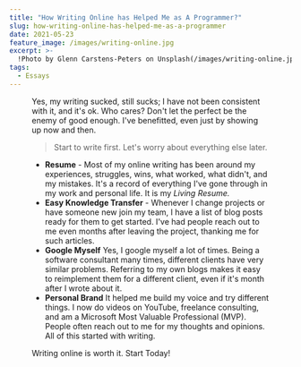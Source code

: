 ```yaml
---
title: "How Writing Online has Helped Me as A Programmer?"
slug: how-writing-online-has-helped-me-as-a-programmer
date: 2021-05-23
feature_image: /images/writing-online.jpg
excerpt: >-
  !Photo by Glenn Carstens-Peters on Unsplash(/images/writing-online.jpg)  I have been a programmer for 14 years, of which I am writing online for 12 years.  Yes, my writing sucked, still...
tags:
  - Essays
---
```

<Figure src="/images/writing-online.jpg" caption="I have been a programmer for 14 years, of which I am writing online for 12 years." />

Yes, my writing sucked, still sucks; I have not been consistent with it, and it's ok. Who cares? Don't let the perfect be the enemy of good enough. I've benefitted, even just by showing up now and then.

> Start to write first. Let's worry about everything else later.

-   **Resume** - Most of my online writing has been around my experiences, struggles, wins, what worked, what didn't, and my mistakes. It's a record of everything I've gone through in my work and personal life. It is my _Living Resume._
-   **Easy Knowledge Transfer** - Whenever I change projects or have someone new join my team, I have a list of blog posts ready for them to get started. I've had people reach out to me even months after leaving the project, thanking me for such articles.
-   **Google Myself** Yes, I google myself a lot of times. Being a software consultant many times, different clients have very similar problems. Referring to my own blogs makes it easy to reimplement them for a different client, even if it's month after I wrote about it.
-   **Personal Brand** It helped me build my voice and try different things. I now do videos on YouTube, freelance consulting, and am a Microsoft Most Valuable Professional (MVP). People often reach out to me for my thoughts and opinions. All of this started with writing.

Writing online is worth it. Start Today!